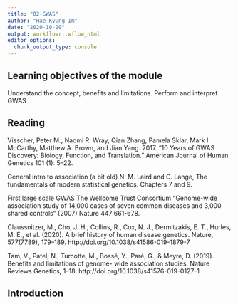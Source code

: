 ```yaml
---
title: "02-GWAS"
author: "Hae Kyung Im"
date: "2020-10-20"
output: workflowr::wflow_html
editor_options:
  chunk_output_type: console
---
```


## Learning objectives of the module
Understand the concept, benefits and limitations.
Perform and interpret GWAS

## Reading
Visscher, Peter M., Naomi R. Wray, Qian Zhang, Pamela Sklar, Mark I. McCarthy, Matthew A. Brown, and Jian Yang. 2017. “10 Years of GWAS Discovery: Biology, Function, and Translation.” American Journal of Human Genetics 101 (1): 5–22.

General intro to association (a bit old)
N. M. Laird and C. Lange, The fundamentals of modern statistical genetics. Chapters 7 and 9.

First large scale GWAS
The Wellcome Trust Consortium "Genome-wide association study of 14,000 cases of seven common diseases and 3,000 shared controls" (2007) Nature 447:661-678. 

Claussnitzer, M., Cho, J. H., Collins, R., Cox, N. J., Dermitzakis, E. T., Hurles, M. E., et al. (2020). A brief history of human disease genetics. Nature, 577(7789), 179–189. http://doi.org/10.1038/s41586-019-1879-7

Tam, V., Patel, N., Turcotte, M., Bossé, Y., Paré, G., & Meyre, D. (2019). Benefits and limitations of genome- wide association studies. Nature Reviews Genetics, 1–18. http://doi.org/10.1038/s41576-019-0127-1

## Introduction

```r

```

